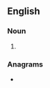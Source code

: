 {{also|saltpans}}
==English==

===Noun===
{{head|en|noun form}}

# {{plural of|salt pan|lang=en}}

===Anagrams===
* {{anagrams|en|a=aalnpsst|assplant}}